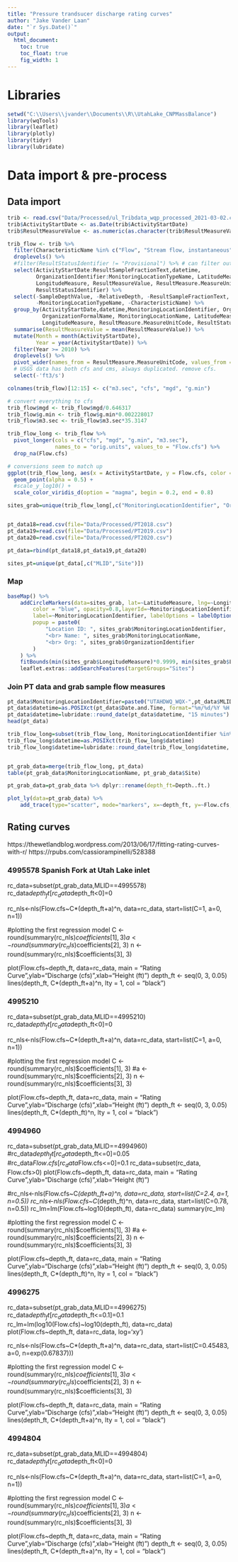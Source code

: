 ```yaml
---
title: "Pressure trandsucer discharge rating curves"
author: "Jake Vander Laan"
date: "`r Sys.Date()`"
output:
  html_document:
    toc: true  
    toc_float: true
    fig_width: 1
---
```


# Libraries
```r
setwd("C:\\Users\\jvander\\Documents\\R\\UtahLake_CNPMassBalance")
library(wqTools)
library(leaflet)
library(plotly)
library(tidyr)
library(lubridate)
```

# Data import & pre-process
## Data import
```r
trib <- read.csv("Data/Processed/ul_Tribdata_wqp_processed_2021-03-02.csv")
trib$ActivityStartDate <- as.Date(trib$ActivityStartDate)
trib$ResultMeasureValue <- as.numeric(as.character(trib$ResultMeasureValue))

trib_flow <- trib %>%
  filter(CharacteristicName %in% c("Flow", "Stream flow, instantaneous")) %>%
  droplevels() %>%
  #filter(ResultStatusIdentifier != "Provisional") %>% # can filter out provisional data
  select(ActivityStartDate:ResultSampleFractionText,datetime,
         OrganizationIdentifier:MonitoringLocationTypeName, LatitudeMeasure,
         LongitudeMeasure, ResultMeasureValue, ResultMeasure.MeasureUnitCode,
         ResultStatusIdentifier) %>%
  select(-SampleDepthValue, -RelativeDepth, -ResultSampleFractionText,
         -MonitoringLocationTypeName, -CharacteristicName) %>%
  group_by(ActivityStartDate,datetime,MonitoringLocationIdentifier, OrganizationIdentifier,
           OrganizationFormalName, MonitoringLocationName, LatitudeMeasure,
           LongitudeMeasure, ResultMeasure.MeasureUnitCode, ResultStatusIdentifier) %>%
  summarise(ResultMeasureValue = mean(ResultMeasureValue)) %>%
  mutate(Month = month(ActivityStartDate),
         Year = year(ActivityStartDate)) %>%
  filter(Year >= 2010) %>%
  droplevels() %>%
  pivot_wider(names_from = ResultMeasure.MeasureUnitCode, values_from = ResultMeasureValue) %>%
  # USGS data has both cfs and cms, always duplicated. remove cfs. 
  select(-'ft3/s')

colnames(trib_flow)[12:15] <- c("m3.sec", "cfs", "mgd", "g.min")

# convert everything to cfs
trib_flow$mgd <- trib_flow$mgd/0.646317
trib_flow$g.min <- trib_flow$g.min*0.002228017
trib_flow$m3.sec <- trib_flow$m3.sec*35.3147

trib_flow_long <- trib_flow %>%
  pivot_longer(cols = c("cfs", "mgd", "g.min", "m3.sec"), 
               names_to = "orig.units", values_to = "Flow.cfs") %>%
  drop_na(Flow.cfs)

# conversions seem to match up
ggplot(trib_flow_long, aes(x = ActivityStartDate, y = Flow.cfs, color = orig.units)) +
  geom_point(alpha = 0.5) +
  #scale_y_log10() +
  scale_color_viridis_d(option = "magma", begin = 0.2, end = 0.8)

sites_grab=unique(trib_flow_long[,c("MonitoringLocationIdentifier", "OrganizationIdentifier", "MonitoringLocationName", "LatitudeMeasure", "LongitudeMeasure")])


pt_data18=read.csv(file="Data/Processed/PT2018.csv")
pt_data19=read.csv(file="Data/Processed/PT2019.csv")
pt_data20=read.csv(file="Data/Processed/PT2020.csv")

pt_data=rbind(pt_data18,pt_data19,pt_data20)

sites_pt=unique(pt_data[,c("MLID","Site")])

```


### Map
```r
baseMap() %>% 
	addCircleMarkers(data=sites_grab, lat=~LatitudeMeasure, lng=~LongitudeMeasure, group="Sites", 
		color = "blue", opacity=0.8,layerId=~MonitoringLocationIdentifier,
		label=~MonitoringLocationIdentifier, labelOptions = labelOptions(noHide = F),
		popup = paste0(
			"Location ID: ", sites_grab$MonitoringLocationIdentifier,
			"<br> Name: ", sites_grab$MonitoringLocationName,
			"<br> Org: ", sites_grab$OrganizationIdentifier
		)
	) %>% 
	fitBounds(min(sites_grab$LongitudeMeasure)*0.9999, min(sites_grab$LatitudeMeasure)*0.9999, max(sites_grab$LongitudeMeasure)*1.0001, max(sites_grab$LatitudeMeasure)*1.0001) %>% 
	leaflet.extras::addSearchFeatures(targetGroups="Sites")
```


### Join PT data and grab sample flow measures
```r
pt_data$MonitoringLocationIdentifier=paste0("UTAHDWQ_WQX-",pt_data$MLID)
pt_data$datetime=as.POSIXct(pt_data$Date.and.Time, format="%m/%d/%Y %H:%M")
pt_data$datetime=lubridate::round_date(pt_data$datetime, "15 minutes") # round to 15 mins
head(pt_data)

trib_flow_long=subset(trib_flow_long, MonitoringLocationIdentifier %in% pt_data$MonitoringLocationIdentifier)
trib_flow_long$datetime=as.POSIXct(trib_flow_long$datetime)
trib_flow_long$datetime=lubridate::round_date(trib_flow_long$datetime, "15 minutes") # round to 15 mins


pt_grab_data=merge(trib_flow_long, pt_data)
table(pt_grab_data$MonitoringLocationName, pt_grab_data$Site)

pt_grab_data=pt_grab_data %>% dplyr::rename(depth_ft=Depth..ft.)

plot_ly(data=pt_grab_data) %>% 
	add_trace(type="scatter", mode="markers", x=~depth_ft, y=~Flow.cfs, name=~MLID)


```



## Rating curves
https://thewetlandblog.wordpress.com/2013/06/17/fitting-rating-curves-with-r/
https://rpubs.com/cassiorampinelli/528388


### 4995578 Spanish Fork at Utah Lake inlet
rc_data=subset(pt_grab_data,MLID==4995578)
rc_data$depth_ft[rc_data$depth_ft<0]=0

rc_nls<-nls(Flow.cfs~C*(depth_ft+a)^n, data=rc_data, start=list(C=1, a=0, n=1))

#plotting the first regression model
C <- round(summary(rc_nls)$coefficients[1], 3)
a <- round(summary(rc_nls)$coefficients[2], 3)
n <- round(summary(rc_nls)$coefficients[3], 3)

plot(Flow.cfs~depth_ft, data=rc_data, main = "Rating Curve ",ylab="Discharge (cfs)",xlab="Height (ft)")
depth_ft <- seq(0, 3, 0.05)
lines(depth_ft, C*(depth_ft+a)^n, lty = 1, col = "black")


### 4995210
rc_data=subset(pt_grab_data,MLID==4995210)
rc_data$depth_ft[rc_data$depth_ft<0]=0

rc_nls<-nls(Flow.cfs~C*(depth_ft+a)^n, data=rc_data, start=list(C=1, a=0, n=1))

#plotting the first regression model
C <- round(summary(rc_nls)$coefficients[1], 3)
#a <- round(summary(rc_nls)$coefficients[2], 3)
n <- round(summary(rc_nls)$coefficients[3], 3)

plot(Flow.cfs~depth_ft, data=rc_data, main = "Rating Curve ",ylab="Discharge (cfs)",xlab="Height (ft)")
depth_ft <- seq(0, 3, 0.05)
lines(depth_ft, C*(depth_ft)^n, lty = 1, col = "black")






### 4994960
rc_data=subset(pt_grab_data,MLID==4994960)
#rc_data$depth_ft[rc_data$depth_ft<=0]=0.05
#rc_data$Flow.cfs[rc_data$Flow.cfs<=0]=0.1
rc_data=subset(rc_data, Flow.cfs>0)
plot(Flow.cfs~depth_ft, data=rc_data, main = "Rating Curve ",ylab="Discharge (cfs)",xlab="Height (ft)")

#rc_nls<-nls(Flow.cfs~C*(depth_ft+a)^n, data=rc_data, start=list(C=2.4, a=1, n=0.5))
rc_nls<-nls(Flow.cfs~C*(depth_ft)^n, data=rc_data, start=list(C=0.78, n=0.5))
rc_lm=lm(Flow.cfs~log10(depth_ft), data=rc_data)
summary(rc_lm)

#plotting the first regression model
C <- round(summary(rc_nls)$coefficients[1], 3)
#a <- round(summary(rc_nls)$coefficients[2], 3)
n <- round(summary(rc_nls)$coefficients[3], 3)

plot(Flow.cfs~depth_ft, data=rc_data, main = "Rating Curve ",ylab="Discharge (cfs)",xlab="Height (ft)")
depth_ft <- seq(0, 3, 0.05)
lines(depth_ft, C*(depth_ft)^n, lty = 1, col = "black")









### 4996275
rc_data=subset(pt_grab_data,MLID==4996275)
rc_data$depth_ft[rc_data$depth_ft<=0.1]=0.1
rc_lm=lm(log10(Flow.cfs)~log10(depth_ft), data=rc_data)
plot(Flow.cfs~depth_ft, data=rc_data, log='xy')


rc_nls<-nls(Flow.cfs~C*(depth_ft+a)^n, data=rc_data, start=list(C=0.45483, a=0, n=exp(0.67837)))



#plotting the first regression model
C <- round(summary(rc_nls)$coefficients[1], 3)
a <- round(summary(rc_nls)$coefficients[2], 3)
n <- round(summary(rc_nls)$coefficients[3], 3)

plot(Flow.cfs~depth_ft, data=rc_data, main = "Rating Curve ",ylab="Discharge (cfs)",xlab="Height (ft)")
depth_ft <- seq(0, 3, 0.05)
lines(depth_ft, C*(depth_ft+a)^n, lty = 1, col = "black")


### 4994804
rc_data=subset(pt_grab_data,MLID==4994804)
rc_data$depth_ft[rc_data$depth_ft<0]=0

rc_nls<-nls(Flow.cfs~C*(depth_ft+a)^n, data=rc_data, start=list(C=1, a=0, n=1))

#plotting the first regression model
C <- round(summary(rc_nls)$coefficients[1], 3)
a <- round(summary(rc_nls)$coefficients[2], 3)
n <- round(summary(rc_nls)$coefficients[3], 3)

plot(Flow.cfs~depth_ft, data=rc_data, main = "Rating Curve ",ylab="Discharge (cfs)",xlab="Height (ft)")
depth_ft <- seq(0, 3, 0.05)
lines(depth_ft, C*(depth_ft+a)^n, lty = 1, col = "black")









